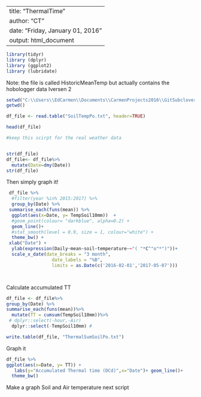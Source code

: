 
---
title: "ThermalTime"
author: "CT"
date: "Friday, January 01, 2016"
output: html_document
---


```r
library(tidyr)
library (dplyr)
library (ggplot2)
library (lubridate)
```

Note: the file is called HistoricMeanTemp but actually contains the hobologger data Iversen 2

```r

setwd("C:\\Users\\EdCarmen\\Documents\\CarmenProjects2016\\GitSubclover\\EmergencePoukawa")
getwd()

df_file <- read.table("SoilTempPo.txt", header=TRUE)

head(df_file)

#keep this scirpt for the real weather data


str(df_file)
df_file<- df_file%>%
  mutate(Date=dmy(Date))
str(df_file)

```


Then simply graph it! 





```r


 df_file %>%
  #filter(year %in% 2015:2017) %>%
  group_by(Date) %>%
 summarise_each(funs(mean)) %>%
  ggplot(aes(x=Date, y= TempSoil10mm))  +
  #geom_point(colour= "darkblue", alpha=0.2) +
  geom_line()+
  #stat_smooth(level = 0.9, size = 1, colour="white") + 
  theme_bw() +
 xlab("Date") + 
  ylab(expression(Daily~mean~soil~temperature~~"( "*C^"o"*")"))+
  scale_x_date(date_breaks = "3 month", 
                 date_labels = "%B",
                 limits = as.Date(c('2016-02-01','2017-05-07')))




```


Calculate accumulated TT

```r

df_file <- df_file%>%
group_by(Date) %>%
summarise_each(funs(mean))%>%
  mutate(TT = cumsum(TempSoil10mm))%>%
 # dplyr::select(-hour,-Air)
  dplyr::select(-TempSoil10mm) # 

write.table(df_file, "ThermalSumSoilPo.txt")

```


Graph it 


```r

df_file %>% 
ggplot(aes(x=Date, y= TT)) +
   labs(y="Accumulated Thermal time (DCd)",x="Date")+ geom_line()+
  theme_bw()

```

Make a graph Soil and Air temperature next script 

```r



```

